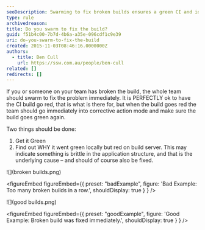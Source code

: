 ```yaml
---
seoDescription: Swarming to fix broken builds ensures a green CI and identifies brittle application structures.
type: rule
archivedreason:
title: Do you swarm to fix the build?
guid: f51b4c00-7b7d-4b6a-a35e-096cdf1c9e39
uri: do-you-swarm-to-fix-the-build
created: 2015-11-03T08:46:16.0000000Z
authors:
  - title: Ben Cull
    url: https://ssw.com.au/people/ben-cull
related: []
redirects: []
---
```


If you or someone on your team has broken the build, the whole team should swarm to fix the problem immediately.
It is PERFECTLY ok to have the CI build go red, that is what is there for, but when the build goes red the team should go immediately into corrective action mode and make sure the build goes green again.

Two things should be done:

1. Get it Green
2. Find out WHY it went green locally but red on build server. This may indicate something is brittle in the application structure, and that is the underlying cause – and should of course also be fixed.

![](broken builds.png)

<figureEmbed figureEmbed={{
  preset: "badExample",
  figure: 'Bad Example: Too many broken builds in a row.',
  shouldDisplay: true
} } />


![](good builds.png)

<figureEmbed figureEmbed={{
  preset: "goodExample",
  figure: 'Good Example: Broken build was fixed immediately.',
  shouldDisplay: true
} } />
